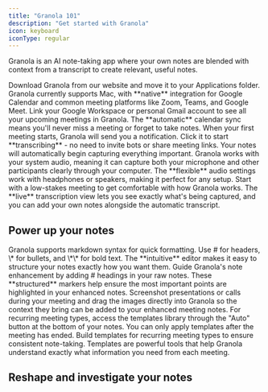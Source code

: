 ```yaml
---
title: "Granola 101"
description: "Get started with Granola"
icon: keyboard
iconType: regular
---
```


Granola is an AI note-taking app where your own notes are blended with context from a transcript to create relevant, useful notes.&#x20;


<AccordionGroup>
  <Accordion title="Download Granola from the website" defaultOpen={false}>
    Download Granola from our website and move it to your Applications folder. Granola currently supports Mac, with **native** integration for Google Calendar and common meeting platforms like Zoom, Teams, and Google Meet.
  </Accordion>

  <Accordion title="Connect your Google Calendar" defaultOpen={false}>
    Link your Google Workspace or personal Gmail account to see all your upcoming meetings in Granola. The **automatic** calendar sync means you'll never miss a meeting or forget to take notes.
  </Accordion>

  <Accordion title="Set up your first meeting notes" defaultOpen={false}>
    When your first meeting starts, Granola will send you a notification. Click it to start **transcribing** - no need to invite bots or share meeting links. Your notes will automatically begin capturing everything important.
  </Accordion>

  <Accordion title="Check your audio settings" defaultOpen={false}>
    Granola works with your system audio, meaning it can capture both your microphone and other participants clearly through your computer. The **flexible** audio settings work with headphones or speakers, making it perfect for any setup.
  </Accordion>

  <Accordion title="Test your first transcription" defaultOpen={false}>
    Start with a low-stakes meeting to get comfortable with how Granola works. The **live** transcription view lets you see exactly what's being captured, and you can add your own notes alongside the automatic transcript.
  </Accordion>
</AccordionGroup>



## Power up your notes

<AccordionGroup>
  <Accordion title="Use markdown formatting" defaultOpen={false}>
    Granola supports markdown syntax for quick formatting. Use # for headers, \* for bullets, and \*\* for bold text. The **intuitive** editor makes it easy to structure your notes exactly how you want them.
  </Accordion>

  <Accordion title="Add manual headings" defaultOpen={false}>
    Guide Granola's note enhancement by adding # headings in your raw notes. These **structured** markers help ensure the most important points are highlighted in your enhanced notes.
  </Accordion>

  <Accordion title="Add images" defaultOpen={false}>
    Screenshot presentations or calls during your meeting and drag the images directly into Granola so the context they bring can be added to your enhanced meeting notes.&#x20;
  </Accordion>

  <Accordion title="Use templates" defaultOpen={false}>
    For recurring meeting types, access the templates library through the "Auto" button at the bottom of your notes. You can only apply templates after the meeting has ended.&#x20;
  </Accordion>

  <Accordion title="Create custom templates" defaultOpen={false}>
    Build templates for recurring meeting types to ensure consistent note-taking. Templates are powerful tools that help Granola understand exactly what information you need from each meeting.
  </Accordion>
</AccordionGroup>

## Reshape and investigate your notes

<AccordionGroup>
  <Accordion title="New Accordion" defaultOpen="false" />

  <Accordion title="New Accordion" defaultOpen="false" />
</AccordionGroup>